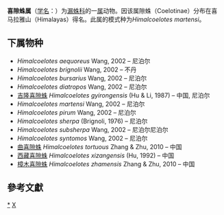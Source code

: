 {{Automatic taxobox
| taxon = Himalcoelotes
| authority = Wang, 2002
| type species = ''Himalcoelotes martensi''
| type species authority = Wang, 2002
}}
'''喜隙蛛属'''（[[学名|学名]]：{{lang|la|''Himalcoelotes ''}}）为[[漏蛛科|漏蛛科]]的一[[属|属]]动物。因该属隙蛛（Coelotinae）分布在喜马拉雅山（Himalayas）得名。此属的模式种为''Himalcoelotes martensi''。

==下属物种==
* ''Himalcoelotes aequoreus'' Wang, 2002 – 尼泊尔
* ''Himalcoelotes brignolii'' Wang, 2002 – 不丹
* ''Himalcoelotes bursarius'' Wang, 2002 – 尼泊尔
* ''Himalcoelotes diatropos'' Wang, 2002 – 尼泊尔
* [[吉隆喜隙蛛|吉隆喜隙蛛]] ''Himalcoelotes gyirongensis'' (Hu & Li, 1987) – 中国, 尼泊尔
* ''Himalcoelotes martensi'' Wang, 2002 – 尼泊尔
* ''Himalcoelotes pirum'' Wang, 2002 – 尼泊尔
* ''Himalcoelotes sherpa'' (Brignoli, 1976) – 尼泊尔
* ''Himalcoelotes subsherpa'' Wang, 2002 – 尼泊尔尼泊尔
* ''Himalcoelotes syntomos'' Wang, 2002 – 尼泊尔
* [[曲喜隙蛛|曲喜隙蛛]] ''Himalcoelotes tortuous'' Zhang & Zhu, 2010 – 中国
* [[西藏喜隙蛛|西藏喜隙蛛]] ''Himalcoelotes xizangensis'' (Hu, 1992) – 中国
* [[樟木喜隙蛛|樟木喜隙蛛]] ''Himalcoelotes zhamensis'' Zhang & Zhu, 2010 – 中国

==參考文獻==
{{reflist}}

{{taxonbar}}

[[Category:_喜隙蛛属|*]]
[[Category:_2002年描述的分类群|X]]